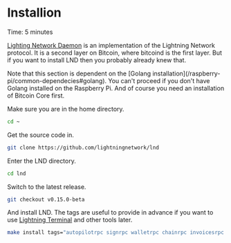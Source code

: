 
# Installion

<Callout emoji="&#x2139;">
        Time: 5 minutes
</Callout>

[Lighting Network Daemon](https://github.com/lightningnetwork/lnd#lightning-network-daemon) is an implementation of the Lightning Network protocol. It is a second layer on Bitcoin, where bitcoind is the first layer. But if you want to install LND then you probably already knew that.

<Callout emoji="&#x2139;">
        Note that this section is dependent on the [Golang installation](/raspberry-pi/common-dependecies#golang). You can't proceed if you don't have Golang installed on the Raspberry Pi. And of course you need an installation of Bitcoin Core first.
</Callout>

Make sure you are in the home directory.

```bash
cd ~ 
```

Get the source code in.

```bash
git clone https://github.com/lightningnetwork/lnd
```

Enter the LND directory.

```bash
cd lnd
```

Switch to the latest release.

```bash
git checkout v0.15.0-beta
```

And install LND. The tags are useful to provide in advance if you want to use [Lightning Terminal](/lightning-extensions/lightning-terminal) and other tools later.

```bash
make install tags="autopilotrpc signrpc walletrpc chainrpc invoicesrpc routerrpc watchtowerrpc monitoring"
```

